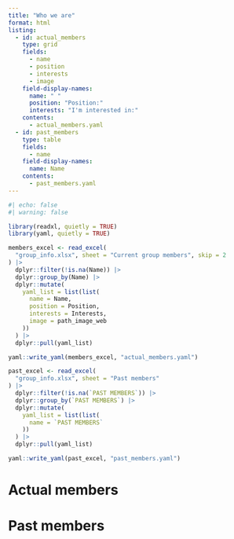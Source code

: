 ```yaml
---
title: "Who we are"
format: html
listing:
  - id: actual_members
    type: grid
    fields: 
      - name
      - position
      - interests
      - image
    field-display-names: 
      name: " "
      position: "Position:"
      interests: "I'm interested in:"
    contents:
      - actual_members.yaml
  - id: past_members
    type: table
    fields: 
      - name
    field-display-names: 
      name: Name
    contents:
      - past_members.yaml
---
```


```r
#| echo: false
#| warning: false

library(readxl, quietly = TRUE)
library(yaml, quietly = TRUE)

members_excel <- read_excel(
  "group_info.xlsx", sheet = "Current group members", skip = 2
) |>
  dplyr::filter(!is.na(Name)) |>
  dplyr::group_by(Name) |>
  dplyr::mutate(
    yaml_list = list(list(
      name = Name,
      position = Position,
      interests = Interests,
      image = path_image_web
    ))
  ) |>
  dplyr::pull(yaml_list)

yaml::write_yaml(members_excel, "actual_members.yaml")

past_excel <- read_excel(
  "group_info.xlsx", sheet = "Past members"
) |>
  dplyr::filter(!is.na(`PAST MEMBERS`)) |>
  dplyr::group_by(`PAST MEMBERS`) |>
  dplyr::mutate(
    yaml_list = list(list(
      name = `PAST MEMBERS`
    ))
  ) |>
  dplyr::pull(yaml_list)

yaml::write_yaml(past_excel, "past_members.yaml")
```



# Actual members

:::{#actual_members}
:::

# Past members

:::{#past_members}
:::
